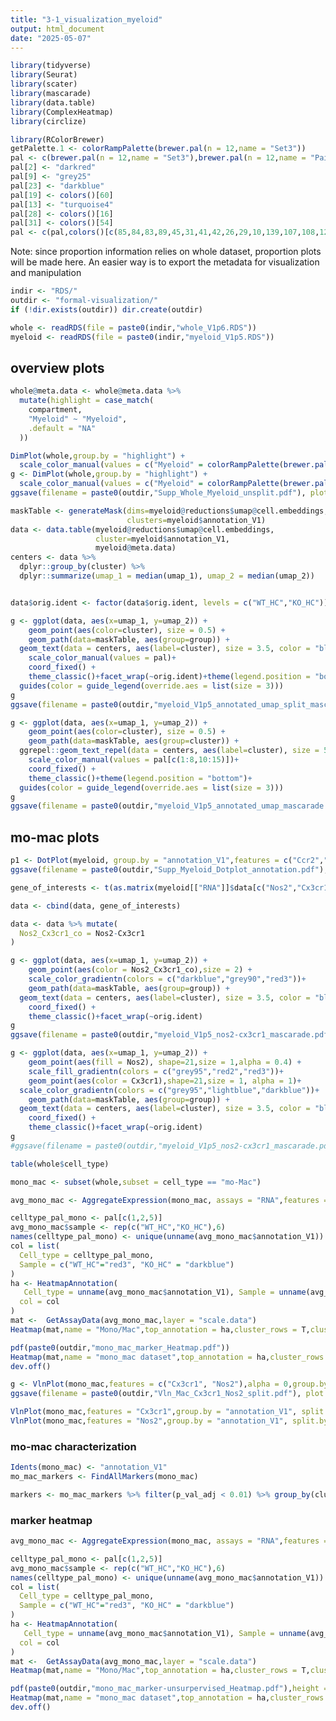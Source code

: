 ```yaml
---
title: "3-1_visualization_myeloid"
output: html_document
date: "2025-05-07"
---
```


```r
library(tidyverse)
library(Seurat)
library(scater)
library(mascarade)
library(data.table)
library(ComplexHeatmap)
library(circlize)
```

```r
library(RColorBrewer)
getPalette.1 <- colorRampPalette(brewer.pal(n = 12,name = "Set3"))
pal <- c(brewer.pal(n = 12,name = "Set3"),brewer.pal(n = 12,name = "Paired"),brewer.pal(n = 8,name = "Accent"))
pal[2] <- "darkred"
pal[9] <- "grey25"
pal[23] <- "darkblue"
pal[19] <- colors()[60]
pal[13] <- "turquoise4"
pal[28] <- colors()[16]
pal[31] <- colors()[54] 
pal <- c(pal,colors()[c(85,84,83,89,45,31,41,42,26,29,10,139,107,108,120,109,119,121,143)])
```

Note: since proportion information relies on whole dataset, proportion plots will be made here. An easier way is to export the metadata for visualization and manipulation

```r
indir <- "RDS/"
outdir <- "formal-visualization/"
if (!dir.exists(outdir)) dir.create(outdir)
```

```r
whole <- readRDS(file = paste0(indir,"whole_V1p6.RDS"))
myeloid <- readRDS(file = paste0(indir,"myeloid_V1p5.RDS"))
```

## overview plots

```r
whole@meta.data <- whole@meta.data %>%
  mutate(highlight = case_match(
    compartment,
    "Myeloid" ~ "Myeloid",
    .default = "NA"
  ))
```

```r
DimPlot(whole,group.by = "highlight") + 
  scale_color_manual(values = c("Myeloid" = colorRampPalette(brewer.pal(11, "BrBG"))(8)[3],na.value = "grey90"))
g <- DimPlot(whole,group.by = "highlight") + 
  scale_color_manual(values = c("Myeloid" = colorRampPalette(brewer.pal(11, "BrBG"))(8)[3],na.value = "grey90"))
ggsave(filename = paste0(outdir,"Supp_Whole_Myeloid_unsplit.pdf"), plot = g, units = "cm",height = 10,width = 10)
```


```r
maskTable <- generateMask(dims=myeloid@reductions$umap@cell.embeddings, 
                          clusters=myeloid$annotation_V1)
data <- data.table(myeloid@reductions$umap@cell.embeddings, 
                   cluster=myeloid$annotation_V1,
                   myeloid@meta.data)
centers <- data %>% 
  dplyr::group_by(cluster) %>% 
  dplyr::summarize(umap_1 = median(umap_1), umap_2 = median(umap_2)) 


data$orig.ident <- factor(data$orig.ident, levels = c("WT_HC","KO_HC"))
```

```r
g <- ggplot(data, aes(x=umap_1, y=umap_2)) + 
    geom_point(aes(color=cluster), size = 0.5) + 
    geom_path(data=maskTable, aes(group=group)) +
  geom_text(data = centers, aes(label=cluster), size = 3.5, color = "black") +
    scale_color_manual(values = pal)+
    coord_fixed() + 
    theme_classic()+facet_wrap(~orig.ident)+theme(legend.position = "bottom")+
  guides(color = guide_legend(override.aes = list(size = 3))) 
g
ggsave(filename = paste0(outdir,"myeloid_V1p5_annotated_umap_split_mascarade.pdf"), plot = g, width = 18, height = 7)

g <- ggplot(data, aes(x=umap_1, y=umap_2)) + 
    geom_point(aes(color=cluster), size = 0.5) + 
    geom_path(data=maskTable, aes(group=cluster)) +
  ggrepel::geom_text_repel(data = centers, aes(label=cluster), size = 5, color = "black",min.segment.length = unit(0, 'lines'),force = 5, label.padding = 5,max.overlaps = Inf,direction = "both") +
    scale_color_manual(values = pal[c(1:8,10:15)])+
    coord_fixed() + 
    theme_classic()+theme(legend.position = "bottom")+
  guides(color = guide_legend(override.aes = list(size = 3))) 
g
ggsave(filename = paste0(outdir,"myeloid_V1p5_annotated_umap_mascarade.pdf"), plot = g, width = 18, height = 7)
```

## mo-mac plots

```r
p1 <- DotPlot(myeloid, group.by = "annotation_V1",features = c("Ccr2","Adgre1","S100a8","Flt3","Xcr1","Clec10a","Sirpa","Clec9a","Ccr7","Cd200r3","Tpsb2","Mki67"))+scale_color_gradientn(colors = c("grey90","red2","red3"))+ RotatedAxis()
ggsave(filename = paste0(outdir,"Supp_Myeloid_Dotplot_annotation.pdf"), plot = p1, units = "cm",height = 24,width = 20)
```


```r
gene_of_interests <- t(as.matrix(myeloid[["RNA"]]$data[c("Nos2","Cx3cr1"),]))
```

```r
data <- cbind(data, gene_of_interests)
```

```r
data <- data %>% mutate(
  Nos2_Cx3cr1_co = Nos2-Cx3cr1
)
```

```r
g <- ggplot(data, aes(x=umap_1, y=umap_2)) + 
    geom_point(aes(color = Nos2_Cx3cr1_co),size = 2) + 
    scale_color_gradientn(colors = c("darkblue","grey90","red3"))+
    geom_path(data=maskTable, aes(group=group)) +
  geom_text(data = centers, aes(label=cluster), size = 3.5, color = "black") +
    coord_fixed() + 
    theme_classic()+facet_wrap(~orig.ident) 
g
ggsave(filename = paste0(outdir,"myeloid_V1p5_nos2-cx3cr1_mascarade.pdf"), plot = g, width = 18, height = 7)
```

```r
g <- ggplot(data, aes(x=umap_1, y=umap_2)) + 
    geom_point(aes(fill = Nos2), shape=21,size = 1,alpha = 0.4) + 
    scale_fill_gradientn(colors = c("grey95","red2","red3"))+
    geom_point(aes(color = Cx3cr1),shape=21,size = 1, alpha = 1)+
  scale_color_gradientn(colors = c("grey95","lightblue","darkblue"))+
    geom_path(data=maskTable, aes(group=group)) +
  geom_text(data = centers, aes(label=cluster), size = 3.5, color = "black") +
    coord_fixed() + 
    theme_classic()+facet_wrap(~orig.ident) 
g
#ggsave(filename = paste0(outdir,"myeloid_V1p5_nos2-cx3cr1_mascarade.pdf"), plot = g, width = 18, height = 7)
```

```r
table(whole$cell_type)
```

```r
mono_mac <- subset(whole,subset = cell_type == "mo-Mac")
```

```r
avg_mono_mac <- AggregateExpression(mono_mac, assays = "RNA",features = c("Adgre1", "Cd14", "Ccr2", "Mertk","Tnf", "Fpr2", "Isg15", "Nos2", "Rsad2", "Spp1", "Il7r", "Ifitm3", "Ifit1", "Ifit3", "Il1b", "Slc2a1","Tgfb", "Cd274", "Arg1","Cd226", "Chil3", "Cx3cr1", "Mrc1","Trem2", "C1qa","Ccl2","Mki67"), return.seurat = T,group.by = c("annotation_V1","orig.ident"))

```

```r
celltype_pal_mono <- pal[c(1,2,5)]
avg_mono_mac$sample <- rep(c("WT_HC","KO_HC"),6)
names(celltype_pal_mono) <- unique(unname(avg_mono_mac$annotation_V1))
col = list(
  Cell_type = celltype_pal_mono,
  Sample = c("WT_HC"="red3", "KO_HC" = "darkblue")
)
ha <- HeatmapAnnotation(
   Cell_type = unname(avg_mono_mac$annotation_V1), Sample = unname(avg_mono_mac$sample),
  col = col
)
mat <-  GetAssayData(avg_mono_mac,layer = "scale.data")
Heatmap(mat,name = "Mono/Mac",top_annotation = ha,cluster_rows = T,cluster_columns = F,show_row_names = TRUE,show_column_names = F,row_names_side = "left",col = colorRamp2(c(-2,0,2),c("darkblue","white","red")))
```


```r
pdf(paste0(outdir,"mono_mac_marker_Heatmap.pdf"))
Heatmap(mat,name = "mono_mac dataset",top_annotation = ha,cluster_rows = T,cluster_columns = F,show_row_names = TRUE,show_column_names = F,row_names_side = "left",col = colorRamp2(c(-2,0,2),c("darkblue","white","red")))
dev.off()
```

```r
g <- VlnPlot(mono_mac,features = c("Cx3cr1", "Nos2"),alpha = 0,group.by = "annotation_V1",split.by = "orig.ident",fill.by = "ident")
ggsave(filename = paste0(outdir,"Vln_Mac_Cx3cr1_Nos2_split.pdf"), plot = g, units = "cm",height = 12,width = 24)
```

```r
VlnPlot(mono_mac,features = "Cx3cr1",group.by = "annotation_V1", split.by = "orig.ident",fill.by = "ident")+scale_fill_manual(values = c("KO_HC"="darkblue","WT_HC" = "red2"))
VlnPlot(mono_mac,features = "Nos2",group.by = "annotation_V1", split.by = "orig.ident",fill.by = "ident")+scale_fill_manual(values = c("KO_HC"="darkblue","WT_HC" = "red2"))
```
### mo-mac characterization

```r
Idents(mono_mac) <- "annotation_V1"
mo_mac_markers <- FindAllMarkers(mono_mac)
```
```r
markers <- mo_mac_markers %>% filter(p_val_adj < 0.01) %>% group_by(cluster) %>% slice_max(order_by = abs(avg_log2FC) , n = 20, with_ties = F)
```

### marker heatmap

```r
avg_mono_mac <- AggregateExpression(mono_mac, assays = "RNA",features = markers$gene, return.seurat = T,group.by = c("annotation_V1","orig.ident"))

```

```r
celltype_pal_mono <- pal[c(1,2,5)]
avg_mono_mac$sample <- rep(c("WT_HC","KO_HC"),6)
names(celltype_pal_mono) <- unique(unname(avg_mono_mac$annotation_V1))
col = list(
  Cell_type = celltype_pal_mono,
  Sample = c("WT_HC"="red3", "KO_HC" = "darkblue")
)
ha <- HeatmapAnnotation(
   Cell_type = unname(avg_mono_mac$annotation_V1), Sample = unname(avg_mono_mac$sample),
  col = col
)
mat <-  GetAssayData(avg_mono_mac,layer = "scale.data")
Heatmap(mat,name = "Mono/Mac",top_annotation = ha,cluster_rows = T,cluster_columns = F,show_row_names = TRUE,show_column_names = F,row_names_side = "left",col = colorRamp2(c(-2,0,2),c("darkblue","white","red")))
```

```r
pdf(paste0(outdir,"mono_mac_marker-unsurpervised_Heatmap.pdf"),height = 10, width = 6)
Heatmap(mat,name = "mono_mac dataset",top_annotation = ha,cluster_rows = T,cluster_columns = F,show_row_names = TRUE,show_column_names = F,row_names_side = "left",col = colorRamp2(c(-2,0,2),c("darkblue","white","red")))
dev.off()
```


